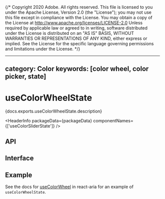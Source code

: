 {/* Copyright 2020 Adobe. All rights reserved.
This file is licensed to you under the Apache License, Version 2.0 (the "License");
you may not use this file except in compliance with the License. You may obtain a copy
of the License at http://www.apache.org/licenses/LICENSE-2.0
Unless required by applicable law or agreed to in writing, software distributed under
the License is distributed on an "AS IS" BASIS, WITHOUT WARRANTIES OR REPRESENTATIONS
OF ANY KIND, either express or implied. See the License for the specific language
governing permissions and limitations under the License. */}



---
category: Color
keywords: [color wheel, color picker, state]
---

# useColorWheelState

<p>{docs.exports.useColorWheelState.description}</p>

<HeaderInfo
  packageData={packageData}
  componentNames={['useColorSliderState']} />

## API

<FunctionAPI function={docs.exports.useColorWheelState} links={docs.links} />

## Interface

<ClassAPI links={docs.links} class={docs.links[docs.exports.useColorWheelState.return.id]} />

## Example

See the docs for [useColorWheel](/react-aria/useColorWheel.html) in react-aria for an example of `useColorWheelState`.
